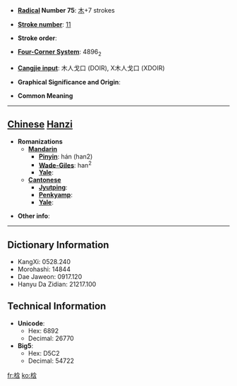 * '''[[Wiktionary:Chinese radical index| Radical]] Number 75''': [[Wiktionary:Chinese radical index 木|木]]+7 strokes

* '''[[Wiktionary:Chinese total strokes index|Stroke number]]''': [[Wiktionary:Chinese total strokes index 11|11]]

* '''Stroke order''': 

* '''[[Wiktionary:Chinese four corner index|Four-Corner System]]''': 4896<sub>2</sub>

* '''[[Wiktionary:Chinese Cangjie index|Cangjie input]]''': 木人戈口 (DOIR), X木人戈口 (XDOIR)

* '''Graphical Significance and Origin''': 

* '''Common Meaning'''

----

== [[Chinese]] [[Hanzi]] ==

* '''Romanizations'''
** '''[[Mandarin]]'''
*** '''[[Pinyin]]''': hán (han2)
*** '''[[Wade-Giles]]''': han<sup>2</sup>
*** '''[[Yale]]''': 
** '''[[Cantonese]]'''
*** '''[[Jyutping]]''':
*** '''[[Penkyamp]]''': 
*** '''[[Yale]]''': 

* '''Other info''': 

----

== Dictionary Information ==

* KangXi: 0528.240
* Morohashi: 14844
* Dae Jaweon: 0917.120
* Hanyu Da Zidian: 21217.100

== Technical Information ==

* '''Unicode''':
** Hex: 6892
** Decimal: 26770
* '''Big5''':
** Hex: D5C2
** Decimal: 54722

[[fr:梒]]
[[ko:梒]]